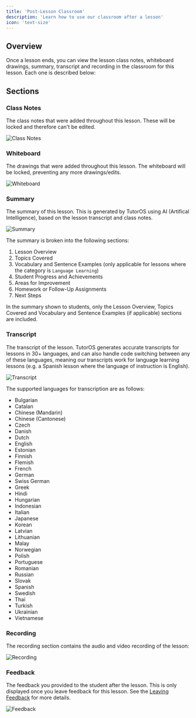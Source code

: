 ```yaml
---
title: 'Post-Lesson Classroom'
description: 'Learn how to use our classroom after a lesson'
icon: 'text-size'
---
```


## Overview

Once a lesson ends, you can view the lesson class notes, whiteboard drawings, summary, transcript and recording in the classroom for this lesson. Each one is described below:

## Sections

### Class Notes

The class notes that were added throughout this lesson. These will be locked and therefore can't be edited.

![Class Notes](/images/classroom-class-notes.png)

### Whiteboard

The drawings that were added throughout this lesson. The whiteboard will be locked, preventing any more drawings/edits.

![Whiteboard](/images/classroom-whiteboard.png)

### Summary

The summary of this lesson. This is generated by TutorOS using AI (Artifical Intelligence), based on the lesson transcript and class notes.

![Summary](/images/classroom-summary.png)

The summary is broken into the following sections:

1. Lesson Overview
2. Topics Covered
3. Vocabulary and Sentence Examples (only applicable for lessons where the category is `Language Learning`)
4. Student Progress and Achievements
5. Areas for Improvement
6. Homework or Follow-Up Assignments
7. Next Steps

<Note>In the summary shown to students, only the Lesson Overview, Topics Covered and Vocabulary and Sentence Examples (if applicable) sections are included.</Note>

### Transcript

The transcript of the lesson. TutorOS generates accurate transcripts for lessons in 30+ languages, and can also handle code switching between any of these languages, meaning our transcripts work for language learning lessons (e.g. a Spanish lesson where the language of instruction is English).

![Transcript](/images/classroom-transcript.png)

The supported languages for transcription are as follows:

- Bulgarian
- Catalan
- Chinese (Mandarin)
- Chinese (Cantonese)
- Czech
- Danish
- Dutch
- English
- Estonian
- Finnish
- Flemish
- French
- German
- Swiss German
- Greek
- Hindi
- Hungarian
- Indonesian
- Italian
- Japanese
- Korean
- Latvian
- Lithuanian
- Malay
- Norwegian
- Polish
- Portuguese
- Romanian
- Russian
- Slovak
- Spanish
- Swedish
- Thai
- Turkish
- Ukrainian
- Vietnamese

### Recording

The recording section contains the audio and video recording of the lesson:

![Recording](/images/classroom-recording.png)

### Feedback

The feedback you provided to the student after the lesson. This is only displayed once you leave feedback for this lesson. See the [Leaving Feedback](/lessons/leaving-feedback) for more details.

![Feedback](/images/classroom-feedback.png)

